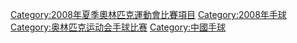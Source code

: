 [[Category:2008年夏季奧林匹克運動會比賽項目|Category:2008年夏季奧林匹克運動會比賽項目]]
[[Category:2008年手球|Category:2008年手球]]
[[Category:奥林匹克运动会手球比赛|Category:奥林匹克运动会手球比赛]]
[[Category:中國手球|Category:中國手球]]